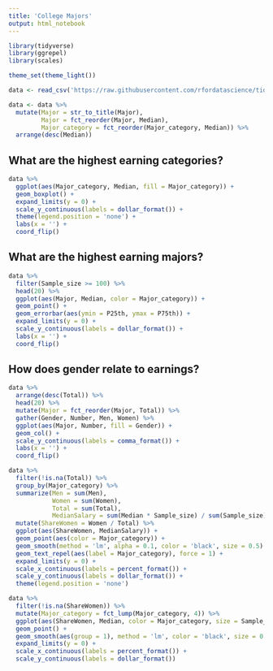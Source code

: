 ```yaml
---
title: 'College Majors'
output: html_notebook
---
```


```r
library(tidyverse)
library(ggrepel)
library(scales)

theme_set(theme_light())
```

```r
data <- read_csv('https://raw.githubusercontent.com/rfordatascience/tidytuesday/master/data/2018-10-16/recent-grads.csv')
```

```r
data <- data %>%
  mutate(Major = str_to_title(Major),
         Major = fct_reorder(Major, Median),
         Major_category = fct_reorder(Major_category, Median)) %>%
  arrange(desc(Median))
```

## What are the highest earning categories?

```r
data %>%
  ggplot(aes(Major_category, Median, fill = Major_category)) +
  geom_boxplot() +
  expand_limits(y = 0) +
  scale_y_continuous(labels = dollar_format()) +
  theme(legend.position = 'none') +
  labs(x = '') +
  coord_flip()
```

## What are the highest earning majors?

```r
data %>%
  filter(Sample_size >= 100) %>%
  head(20) %>%
  ggplot(aes(Major, Median, color = Major_category)) +
  geom_point() +
  geom_errorbar(aes(ymin = P25th, ymax = P75th)) +
  expand_limits(y = 0) +
  scale_y_continuous(labels = dollar_format()) +
  labs(x = '') +
  coord_flip()
```

## How does gender relate to earnings?

```r
data %>%
  arrange(desc(Total)) %>%
  head(20) %>%
  mutate(Major = fct_reorder(Major, Total)) %>%
  gather(Gender, Number, Men, Women) %>%
  ggplot(aes(Major, Number, fill = Gender)) +
  geom_col() +
  scale_y_continuous(labels = comma_format()) +
  labs(x = '') +
  coord_flip()
```

```r
data %>%
  filter(!is.na(Total)) %>%
  group_by(Major_category) %>%
  summarize(Men = sum(Men),
            Women = sum(Women),
            Total = sum(Total),
            MedianSalary = sum(Median * Sample_size) / sum(Sample_size)) %>%
  mutate(ShareWomen = Women / Total) %>%
  ggplot(aes(ShareWomen, MedianSalary)) +
  geom_point(aes(color = Major_category)) +
  geom_smooth(method = 'lm', alpha = 0.1, color = 'black', size = 0.5) +
  geom_text_repel(aes(label = Major_category), force = 1) +
  expand_limits(y = 0) +
  scale_x_continuous(labels = percent_format()) +
  scale_y_continuous(labels = dollar_format()) +
  theme(legend.position = 'none')
```

```r
data %>%
  filter(!is.na(ShareWomen)) %>%
  mutate(Major_category = fct_lump(Major_category, 4)) %>%
  ggplot(aes(ShareWomen, Median, color = Major_category, size = Sample_size, label = Major)) +
  geom_point() +
  geom_smooth(aes(group = 1), method = 'lm', color = 'black', size = 0.5) +
  expand_limits(y = 0) +
  scale_x_continuous(labels = percent_format()) +
  scale_y_continuous(labels = dollar_format())
```

